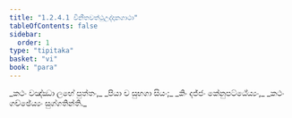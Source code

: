 ```yaml
---
title: "1.2.4.1 විනීතවත්ථුඋද්දානගාථා"
tableOfContents: false
sidebar:
  order: 1
type: "tipitaka"
basket: "vi"
book: "para"
---
```



<DynamicBreadcrumb />

<Paragraph number="1211" type="verses" book="para">
_කථං වඤ්ඣා ලභේ පුත්තං,_  
_පියා ච සුභගා සියං;_  
_කිං දජ්ජං කේනුපට්ඨේය්‍යං,_  
_කථං ගච්ඡේය්‍යං සුග්ගතින්ති._
</Paragraph>